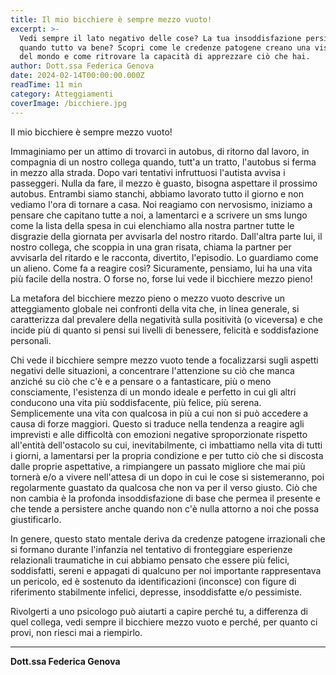 ```yaml
---
title: Il mio bicchiere è sempre mezzo vuoto!
excerpt: >-
  Vedi sempre il lato negativo delle cose? La tua insoddisfazione persiste anche 
  quando tutto va bene? Scopri come le credenze patogene creano una visione pessimistica 
  del mondo e come ritrovare la capacità di apprezzare ciò che hai.
author: Dott.ssa Federica Genova
date: 2024-02-14T00:00:00.000Z
readTime: 11 min
category: Atteggiamenti
coverImage: /bicchiere.jpg
---
```


Il mio bicchiere è sempre mezzo vuoto!

Immaginiamo per un attimo di trovarci in autobus, di ritorno dal lavoro, in compagnia di un nostro collega quando, tutt'a un tratto, l'autobus si ferma in mezzo alla strada. Dopo vari tentativi infruttuosi l'autista avvisa i passeggeri. Nulla da fare, il mezzo è guasto, bisogna aspettare il prossimo autobus. Entrambi siamo stanchi, abbiamo lavorato tutto il giorno e non vediamo l'ora di tornare a casa. Noi reagiamo con nervosismo, iniziamo a pensare che capitano tutte a noi, a lamentarci e a scrivere un sms lungo come la lista della spesa in cui elenchiamo alla nostra partner tutte le disgrazie della giornata per avvisarla del nostro ritardo. Dall'altra parte lui, il nostro collega, che scoppia in una gran risata, chiama la partner per avvisarla del ritardo e le racconta, divertito, l'episodio. Lo guardiamo come un alieno. Come fa a reagire così? Sicuramente, pensiamo, lui ha una vita più facile della nostra. O forse no, forse lui vede il bicchiere mezzo pieno!

La metafora del bicchiere mezzo pieno o mezzo vuoto descrive un atteggiamento globale nei confronti della vita che, in linea generale, si caratterizza dal prevalere della negatività sulla positività (o viceversa) e che incide più di quanto si pensi sui livelli di benessere, felicità e soddisfazione personali.

Chi vede il bicchiere sempre mezzo vuoto tende a focalizzarsi sugli aspetti negativi delle situazioni, a concentrare l'attenzione su ciò che manca anziché su ciò che c'è e a pensare o a fantasticare, più o meno consciamente, l'esistenza di un mondo ideale e perfetto in cui gli altri conducono una vita più soddisfacente, più felice, più serena. Semplicemente una vita con qualcosa in più a cui non si può accedere a causa di forze maggiori. Questo si traduce nella tendenza a reagire agli imprevisti e alle difficoltà con emozioni negative sproporzionate rispetto all'entità dell'ostacolo su cui, inevitabilmente, ci imbattiamo nella vita di tutti i giorni, a lamentarsi per la propria condizione e per tutto ciò che si discosta dalle proprie aspettative, a rimpiangere un passato migliore che mai più tornerà e/o a vivere nell'attesa di un dopo in cui le cose si sistemeranno, poi regolarmente guastato da qualcosa che non va per il verso giusto. Ciò che non cambia è la profonda insoddisfazione di base che permea il presente e che tende a persistere anche quando non c'è nulla attorno a noi che possa giustificarlo.

In genere, questo stato mentale deriva da credenze patogene irrazionali che si formano durante l'infanzia nel tentativo di fronteggiare esperienze relazionali traumatiche in cui abbiamo pensato che essere più felici, soddisfatti, sereni e appagati di qualcuno per noi importante rappresentava un pericolo, ed è sostenuto da identificazioni (inconsce) con figure di riferimento stabilmente infelici, depresse, insoddisfatte e/o pessimiste.

Rivolgerti a uno psicologo può aiutarti a capire perché tu, a differenza di quel collega, vedi sempre il bicchiere mezzo vuoto e perché, per quanto ci provi, non riesci mai a riempirlo.

---

**Dott.ssa Federica Genova**

